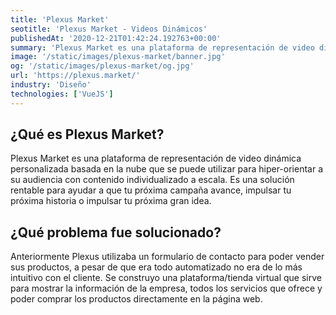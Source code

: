 ```yaml
---
title: 'Plexus Market'
seotitle: 'Plexus Market - Videos Dinámicos'
publishedAt: '2020-12-21T01:42:24.192763+00:00'
summary: 'Plexus Market es una plataforma de representación de video dinámica personalizada basada en la nube. Muestra con un video de lo que eres capaz.'
image: '/static/images/plexus-market/banner.jpg'
og: '/static/images/plexus-market/og.jpg'
url: 'https://plexus.market/'
industry: 'Diseño'
technologies: ['VueJS']
---
```


## ¿Qué es Plexus Market?

Plexus Market es una plataforma de representación de video dinámica personalizada basada en la nube que se puede utilizar para hiper-orientar a su audiencia con contenido individualizado a escala. Es una solución rentable para ayudar a que tu próxima campaña avance, impulsar tu próxima historia o impulsar tu próxima gran idea.

## ¿Qué problema fue solucionado?

Anteriormente Plexus utilizaba un formulario de contacto para poder vender sus productos, a pesar de que era todo automatizado no era de lo más intuitivo con el cliente. Se construyo una plataforma/tienda virtual que sirve para mostrar la información de la empresa, todos los servicios que ofrece y poder comprar los productos directamente en la página web.